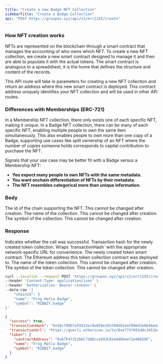 ```yaml
---
title: "Create a new Badge NFT Collection"
sidebarTitle: "Create a Badge Collection"
api: "POST https://groupos.xyz/api/v1/erc1155/create"
---
```


### How NFT creation works

NFTs are represented on the blockchain through a smart contract that manages the accounting of who owns which NFT.
To create a new NFT collection, we create a new smart contract designed to manage it and then are able to populate it with the actual tokens.
The smart contract is analogous to a spreadsheet, it is the home that defines the structure and content of the records.

This API route will take in parameters for creating a new NFT collection and return an address where this new smart contract is deployed.
This contract address uniquely identifies your NFT collection and will be used in other API routes.

### Differences with Memberships (ERC-721)

In a Membership NFT collection, there only exists one of each specific NFT, making it unique. In a Badge NFT
collection, there can be many of each specific NFT, enabling multiple people to own the same item simultaneously.
This also enables people to own more than one copy of a Badge, supporting use cases like split ownership of
an NFT where the number of copies someone holds corresponds to capital contribution to purchase the NFT.

Signals that your use case may be better fit with a Badge versus a Membership NFT:

- **You expect many people to own NFTs with the same metadata.**
- **You want onchain differentiation of NFTs by their metadata.**
- **The NFT resembles categorical more than unique information.**

### Body

<ParamField body="chainId" type="number" required>
  The id of the chain supporting the NFT. This cannot be changed after creation.
</ParamField>

<ParamField body="name" type="string" required>
  The name of the collection. This cannot be changed after creation.
</ParamField>

<ParamField body="symbol" type="string" required>
  The symbol of the collection. This cannot be changed after creation.
</ParamField>

### Response

<ResponseField name="success" type="boolean">
  Indicates whether the call was successful.
</ResponseField>

<ResponseField name="transactionHash" type="string">
  Transaction hash for the newly created token collection.
</ResponseField>

<ResponseField name="transactionUrl" type="string">
  Wraps `transactionHash` with the appropriate network-specific URL for
  convenience.
</ResponseField>

<ResponseField name="token" type="object">
  The newly created token smart contract.
  <Expandable title="Token">
    <ResponseField name="contractAddress" type="string">
      The Ethereum address this token collection contract was deployed to.
    </ResponseField>
    <ResponseField name="name" type="string">
      The name of the token collection. This cannot be changed after creation.
    </ResponseField>
    <ResponseField name="symbol" type="string">
      The symbol of the token collection. This cannot be changed after creation.
    </ResponseField>
  </Expandable>
</ResponseField>

<RequestExample>

```bash Example Request
curl --location --request POST 'https://groupos.xyz/api/v1/erc1155/create' \
--header 'Content-Type: application/json' \
--header 'Authorization: Bearer <token>' \
--data-raw '{
    "chainId": 5
    "name": "Frog Mafia Badge",
    "symbol": "RIBBIT.badge"
}'
```

</RequestExample>

<ResponseExample>

```json Response
{
  "success": true,
  "transactionHash": "0x58c789b7a59312ec0a659e165700db54af896d3e8b46e4aeecb33b32b88157c9",
  "transactionUrl": "https://goerli.etherscan.io/tx/0xef737091d8c3451b42659688abd86b51516a6b43ee7dbdbda53c9005d86167db",
  "token": {
    "contractAddress": "0x67F4732266C7300cca593C814d46bee72e40659F",
    "name": "Frog Mafia Badge",
    "symbol": "RIBBIT.badge"
  }
}
```

</ResponseExample>
